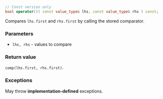 ```cpp
// Const version only
bool operator()( const value_type& lhs, const value_type& rhs ) const;
```
Compares `lhs.first` and `rhs.first` by calling the stored comparator.

### Parameters

 - `lhs, rhs` - values to compare

### Return value

`comp(lhs.first, rhs.first)`.

### Exceptions

May throw **implementation-defined** exceptions.